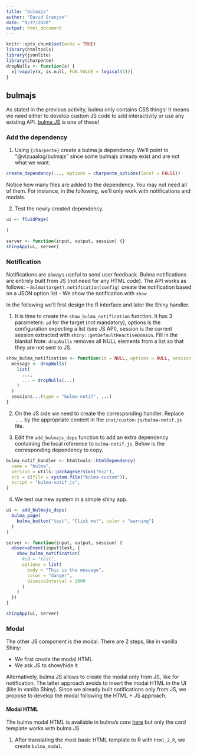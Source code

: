 ```yaml
---
title: "bulmajs"
author: "David Granjon"
date: "9/27/2020"
output: html_document
---
```


```r
knitr::opts_chunk$set(echo = TRUE)
library(htmltools)
library(jsonlite)
library(charpente)
dropNulls <- function(x) {
  x[!vapply(x, is.null, FUN.VALUE = logical(1))]
}
```

## bulmajs
As stated in the previous activity, bulma only contains CSS things! It means we need
either to develop custom JS code to add interactivity or use any existing API. [bulma JS](https://bulmajs.tomerbe.co.uk/) is one of these!

### Add the dependency
1. Using `{charpente}` create a bulma js dependency. We'll point to "@vizuaalog/bulmajs" since some bulmajs already exist and are not what we want.

```r
create_dependency(..., options = charpente_options(local = FALSE))
```

Notice how many files are added to the dependency. You may not need all of them. For instance, in the following, we'll only work with notifications and modals.

2. Test the newly created dependency.

```r
ui <- fluidPage(
  
)

server <- function(input, output, session) {}
shinyApp(ui, server)
```

### Notification 
Notifications are always useful to send user feedback. Bulma notifications are entirely built from JS (not need for any HTML code).
The API works as follows:
  - `Bulma(target).notification(config)` create the notification based on a JSON option list
  - We show the notification with `show`
  
In the following we'll first design the R interface and later the Shiny handler.

1. It is time to create the `show_bulma_notification` function. It has 3 parameters: `id` for the target (not mandatory), options is the configuration expecting a list (see JS API), session is the current session extracted with `shiny::getDefaultReactiveDomain`. Fill in the blanks! Note: `dropNulls` removes all NULL elements from a list so that they are not sent to JS.

```r
show_bulma_notification <- function(id = NULL, options = NULL, session = shiny::getDefaultReactiveDomain()) {
  message <- dropNulls(
    list(
      ...,
      ... = dropNulls(...)
    )
  )
  session$...(type = "bulma-notif", ...)
}
```

2. On the JS side we need to create the corresponding handler. Replace `...` by the appropriate content in the `inst/custom-js/bulma-notif.js` file.

3. Edit the `add_bulmajs_deps` function to add an extra dependency containing the local reference to `bulma-notif.js`. Below is the corresponding dependency to copy.

```r
bulma_notif_handler <- htmltools::htmlDependency(
  name = "bulma",
  version = utils::packageVersion("Ex2"),
  src = c(file = system.file("bulma-custom")),
  script = "bulma-notif.js",
)
```


4. We test our new system in a simple shiny app.

```r
ui <- add_bulmajs_deps(
  bulma_page(
    bulma_button("test", "Click me!", color = "warning")
  )
)

server <- function(input, output, session) {
  observeEvent(input$test, {
    show_bulma_notification(
      #id = "test", 
      options = list(
        body = "This is the message",
        color = "danger",
        dismissInterval = 2000
      )
    )
  })
}

shinyApp(ui, server)
```

### Modal
The other JS component is the modal. There are 2 steps, like in vanilla Shiny:

  - We first create the modal HTML
  - We ask JS to show/hide it
  
Alternatively, bulma JS allows to create the modal only from JS, like for notification. The latter approach avoids to insert the modal HTML in the UI (like in vanilla Shiny). Since we already built notifications only from JS, we propose to develop the modal following the HTML + JS approach.
  
#### Modal HTML 
The bulma modal HTML is available in bulma's core [here](https://bulma.io/documentation/components/modal/) but only the card template works with bulma JS. 

1. After translating the most basic HTML template to R with `html_2_R`, we create `bulma_modal`.



